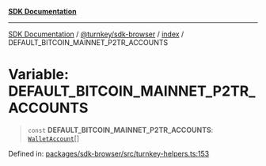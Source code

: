 [**SDK Documentation**](../../../../README.mdx)

***

[SDK Documentation](../../../../packages.mdx) / [@turnkey/sdk-browser](../../README.mdx) / [index](../README.mdx) / DEFAULT\_BITCOIN\_MAINNET\_P2TR\_ACCOUNTS

# Variable: DEFAULT\_BITCOIN\_MAINNET\_P2TR\_ACCOUNTS

> `const` **DEFAULT\_BITCOIN\_MAINNET\_P2TR\_ACCOUNTS**: [`WalletAccount`](../interfaces/WalletAccount.mdx)[]

Defined in: [packages/sdk-browser/src/turnkey-helpers.ts:153](https://github.com/tkhq/sdk/blob/078f5423e923fbd1d7fd39440402d7f01d09c3d0/packages/sdk-browser/src/turnkey-helpers.ts#L153)
